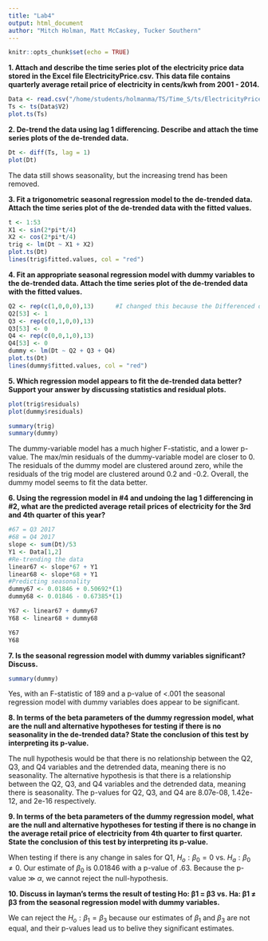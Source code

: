 ```yaml
---
title: "Lab4"
output: html_document
author: "Mitch Holman, Matt McCaskey, Tucker Southern"
---
```


```r
knitr::opts_chunk$set(echo = TRUE)
```

**1.	Attach and describe the time series plot of the electricity price data stored in the Excel file ElectricityPrice.csv.  This data file contains quarterly average retail price of electricity in cents/kwh  from 2001 - 2014.**
```r
Data <- read.csv("/home/students/holmanma/TS/Time_S/ts/ElectricityPrice.csv",header = FALSE)
Ts <- ts(Data$V2)
plot.ts(Ts)
```


**2.	De-trend the data using lag 1 differencing. Describe and attach the time series plots of the de-trended data.**
```r
Dt <- diff(Ts, lag = 1)
plot(Dt)

```
The data still shows seasonality, but the increasing trend has been removed.

**3.	Fit a trigonometric seasonal regression model to the de-trended data.  Attach the time series plot of the de-trended data with the fitted values.**
```r
t <- 1:53
X1 <- sin(2*pi*t/4)
X2 <- cos(2*pi*t/4)
trig <- lm(Dt ~ X1 + X2)
plot.ts(Dt)
lines(trig$fitted.values, col = "red")
```


**4.	Fit an appropriate seasonal regression model with dummy variables to the de-trended data.  Attach the time series plot of the de-trended data with the fitted values.**
 
```r
Q2 <- rep(c(1,0,0,0),13)      #I changed this because the Differenced data starts with a value for Q2 -MJM
Q2[53] <- 1
Q3 <- rep(c(0,1,0,0),13)
Q3[53] <- 0
Q4 <- rep(c(0,0,1,0),13)
Q4[53] <- 0
dummy <- lm(Dt ~ Q2 + Q3 + Q4)
plot.ts(Dt)
lines(dummy$fitted.values, col = "red")
```

**5.	Which regression model appears to fit the de-trended data better?  Support your answer by discussing statistics and residual plots.**    
```r
plot(trig$residuals)
plot(dummy$residuals)
```

```r
summary(trig)
summary(dummy)
```
The dummy-variable model has a much higher F-statistic, and a lower p-value. The max/min residuals of the dummy-variable model are closer to 0. The residuals of the dummy model are clustered around zero, while the residuals of the trig model are clustered around 0.2 and -0.2. Overall, the dummy model seems to fit the data better.


**6.	Using the regression model in #4 and undoing the lag 1 differencing in #2, what are the predicted average retail prices of electricity for the 3rd and 4th quarter of this year?**  
```r
#67 = Q3 2017
#68 = Q4 2017
slope <- sum(Dt)/53
Y1 <- Data[1,2]
#Re-trending the data
linear67 <- slope*67 + Y1
linear68 <- slope*68 + Y1
#Predicting seasonality
dummy67 <- 0.01846 + 0.50692*(1)
dummy68 <- 0.01846 - 0.67385*(1)

Y67 <- linear67 + dummy67
Y68 <- linear68 + dummy68

Y67
Y68
```


**7.	Is the seasonal regression model with dummy variables significant?  Discuss.**  
```r
summary(dummy)
```
Yes, with an F-statistic of 189 and a p-value of <.001 the seasonal regression model with dummy variables does appear to be significant.

**8.	In terms of the beta parameters of the dummy regression model, what are the null and alternative hypotheses for testing if there is no seasonality in the de-trended data?  State the conclusion of this test by interpreting its p-value.**

The null hypothesis would be that there is no relationship between the Q2, Q3, and Q4 variables and the detrended data, meaning there is no seasonality. The alternative hypothesis is that there is a relationship between the Q2, Q3, and Q4 variables and the detrended data, meaning there is seasonality. The p-values for Q2, Q3, and Q4 are 8.07e-08, 1.42e-12, and 2e-16 respectively.


**9.	In terms of the beta parameters of the dummy regression model, what are the null and alternative hypotheses for testing if there is no change in the average retail price of electricity from 4th quarter to first quarter. State the conclusion of this test by interpreting its p-value.**

When testing if there is any change in sales for Q1, $H_o: \beta_0 = 0$ vs. $H_a: \beta_0 \neq 0$. Our estimate of $\beta_0$ is 0.01846 with a p-value of .63. Because the p-value $\gg$ $\alpha$, we cannot reject the null-hypothesis.


**10.	Discuss in layman’s terms the result of testing  Ho: β1 = β3    vs.  Ha: β1 ≠ β3 from the seasonal regression model with dummy variables.**      


We can reject the $H_o: \beta_1 = \beta_3$ because our estimates of $\beta_1$ and $\beta_3$ are not equal, and their p-values lead us to belive they significant estimates.






